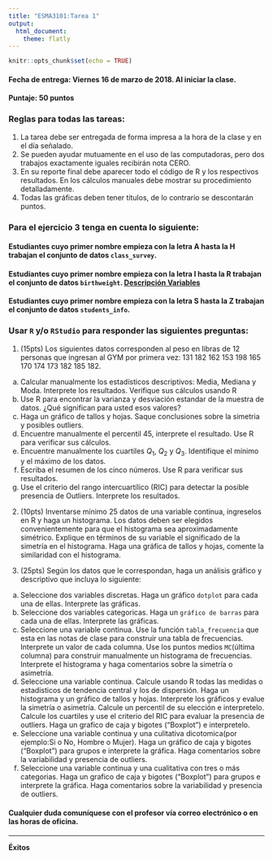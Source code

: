```yaml
---
title: "ESMA3101:Tarea 1"
output:
  html_document:
    theme: flatly 
---
```

```r
knitr::opts_chunk$set(echo = TRUE)
```

#### **Fecha de entrega:** Viernes 16 de marzo de 2018. Al iniciar la clase. 

#### **Puntaje:** 50 puntos 

### Reglas para todas las tareas: 


1. La tarea debe ser entregada de forma impresa a la hora de la clase y en el día señalado.
2. Se pueden ayudar mutuamente en el uso de las computadoras, pero dos trabajos exactamente iguales recibirán nota CERO.
3. En su reporte final debe aparecer todo el código de R y los respectivos resultados. En los cálculos manuales debe mostrar su procedimiento detalladamente.
4. Todas las gráficas deben tener títulos, de lo contrario se descontarán puntos.



### Para el ejercicio 3 tenga en cuenta lo siguiente:

#### Estudiantes cuyo **primer nombre** empieza con la letra **A** hasta la **H** trabajan el conjunto de datos `class_survey`.

#### Estudiantes cuyo **primer nombre** empieza con la letra **I** hasta la **R** trabajan el conjunto de datos `birthweight`. [Descripción Variables](http://www.statlab.uni-heidelberg.de/data/linmod/birthweight.html)

#### Estudiantes cuyo **primer nombre** empieza con la letra **S** hasta la **Z** trabajan el conjunto de datos `students_info`.



### Usar `R` y/o `RStudio` para responder las siguientes preguntas:



1.  (15pts) Los siguientes datos corresponden al peso en libras de 12 personas que ingresan al GYM por primera vez: 131 182 162 153 198 165 170 174 173 182 185 182.

  a. Calcular manualmente los estadísticos descriptivos: Media, Mediana y Moda. Interprete los resultados. Verifique sus cálculos usando R
  b. Use R para encontrar la varianza y desviación estandar de la muestra de datos. ¿Qué significan para usted esos valores?
  c. Haga un gráfico de tallos y hojas. Saque conclusiones sobre la simetria y posibles outliers.
  d. Encuentre manualmente el percentil 45, interprete el resultado. Use R para verificar sus cálculos.
  e. Encuentre manualmente los cuartiles $Q_1$, $Q_2$ y $Q_3$. Identifique el mínimo y el máximo de los datos.
  f. Escriba el resumen de los cinco números. Use R para verificar sus resultados.
  g. Use el criterio del rango intercuartílico (RIC) para detectar la posible presencia de Outliers. Interprete los resultados.
  

2.  (10pts) Inventarse mínimo 25 datos de una variable continua, ingreselos en R y haga un histograma. Los datos deben ser elegidos convenientemente para que el histograma sea aproximadamente simétrico. Explique en términos de su variable el significado de la simetría en el histograma. Haga una gráfica de tallos y hojas, comente la similaridad con el histograma.

3.  (25pts) Según los  datos que le correspondan, haga un análisis gráfico y descriptivo que incluya lo siguiente:

  a. Seleccione dos  variables discretas. Haga un gráfico `dotplot` para cada una de ellas. Interprete las gráficas.
  b. Seleccione dos variables categoricas. Haga un `gráfico de barras` para cada una de ellas. Interprete las gráficas.
  c. Seleccione una variable continua. Use la función `tabla_frecuencia` que esta en las notas de clase para construir una tabla de frecuencias. Interprete un valor de cada columna. Use los puntos medios `MC`(última columna) para construir manualmente un histograma de frecuencias. Interprete el histograma y haga comentarios sobre la simetría o asimetría. 
  c. Seleccione una variable continua. Calcule usando R todas las medidas o estadisticos de tendencia central y los de dispersión. Haga un histograma y un gráfico de tallos y hojas. Interprete los gráficos y evalue la simetría o asimetría. Calcule un percentil de su elección e interpretelo. Calcule los cuartiles y use el criterio del RIC para evaluar la presencia de outliers. Haga un grafico de caja y bigotes ("Boxplot") e interpretelo.
  d. Seleccione una variable continua y una culitativa dicotomica(por ejemplo:Si o No, Hombre o Mujer). Haga un gráfico de caja y bigotes ("Boxplot") para grupos e interprete la gráfica. Haga comentarios sobre la variabilidad y presencia de outliers.
  e. Seleccione una variable continua y una cualitativa con tres o más  categorias. Haga un grafico de caja y bigotes ("Boxplot") para grupos e interprete la gráfica. Haga comentarios sobre la variabilidad y presencia de outliers.

#### Cualquier duda comuníquese con el profesor vía correo electrónico o en las horas de oficina. 


-----------------
**Éxitos**



